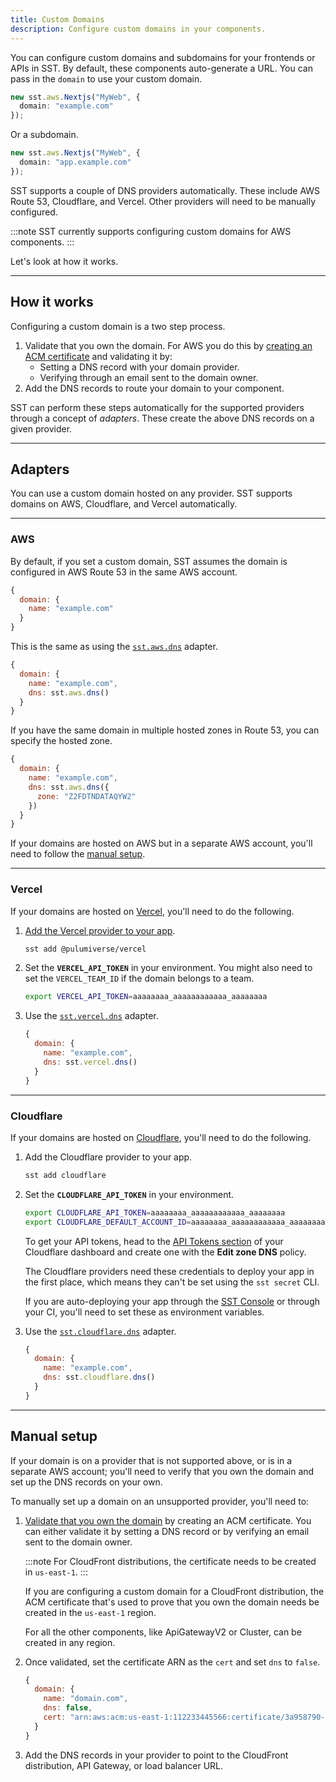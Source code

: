 ```yaml
---
title: Custom Domains
description: Configure custom domains in your components.
---
```


You can configure custom domains and subdomains for your frontends or APIs in SST. By default, these components auto-generate a URL. You can pass in the `domain` to use your custom domain.

```ts title="sst.config.ts" {2}
new sst.aws.Nextjs("MyWeb", {
  domain: "example.com"
});
```

Or a subdomain.

```ts title="sst.config.ts" {2}
new sst.aws.Nextjs("MyWeb", {
  domain: "app.example.com"
});
```

SST supports a couple of DNS providers automatically. These include AWS Route 53, Cloudflare, and Vercel. Other providers will need to be manually configured.

:::note
SST currently supports configuring custom domains for AWS components.
:::

Let's look at how it works.

---

## How it works

Configuring a custom domain is a two step process.

1. Validate that you own the domain. For AWS you do this by [creating an ACM certificate](https://docs.aws.amazon.com/acm/latest/userguide/domain-ownership-validation.html) and validating it by:
   - Setting a DNS record with your domain provider.
   - Verifying through an email sent to the domain owner.
2. Add the DNS records to route your domain to your component.

SST can perform these steps automatically for the supported providers through a concept of _adapters_. These create the above DNS records on a given provider.

---

## Adapters

You can use a custom domain hosted on any provider. SST supports domains on AWS, Cloudflare, and Vercel automatically.

---

### AWS

By default, if you set a custom domain, SST assumes the domain is configured in AWS Route 53 in the same AWS account.

```js
{
  domain: {
    name: "example.com"
  }
}
```

This is the same as using the [`sst.aws.dns`](/docs/component/aws/dns/) adapter.

```js
{
  domain: {
    name: "example.com",
    dns: sst.aws.dns()
  }
}
```

If you have the same domain in multiple hosted zones in Route 53, you can specify the hosted zone.

```js {5}
{
  domain: {
    name: "example.com",
    dns: sst.aws.dns({
      zone: "Z2FDTNDATAQYW2"
    })
  }
}
```

If your domains are hosted on AWS but in a separate AWS account, you'll need to follow the [manual setup](#manual-setup).

---

### Vercel

If your domains are hosted on [Vercel](https://vercel.com), you'll need to do the following.

1. [Add the Vercel provider to your app](/docs/component/vercel/dns/#configure-provider).

   ```bash
   sst add @pulumiverse/vercel
   ```

2. Set the **`VERCEL_API_TOKEN`** in your environment. You might also need to set the `VERCEL_TEAM_ID` if the domain belongs to a team.

   ```bash
   export VERCEL_API_TOKEN=aaaaaaaa_aaaaaaaaaaaa_aaaaaaaa
   ```

3. Use the [`sst.vercel.dns`](/docs/component/vercel/dns/) adapter.

   ```js
   {
     domain: {
       name: "example.com",
       dns: sst.vercel.dns()
     }
   }
   ```

---

### Cloudflare

If your domains are hosted on [Cloudflare](https://developers.cloudflare.com/dns/), you'll need to do the following.

1. Add the Cloudflare provider to your app.

   ```bash
   sst add cloudflare
   ```

2. Set the **`CLOUDFLARE_API_TOKEN`** in your environment.

   ```bash
   export CLOUDFLARE_API_TOKEN=aaaaaaaa_aaaaaaaaaaaa_aaaaaaaa
   export CLOUDFLARE_DEFAULT_ACCOUNT_ID=aaaaaaaa_aaaaaaaaaaaa_aaaaaaaa
   ```

   To get your API tokens, head to the [API Tokens section](https://dash.cloudflare.com/profile/api-tokens) of your Cloudflare dashboard and create one with the **Edit zone DNS** policy.

   The Cloudflare providers need these credentials to deploy your app in the first place, which means they can't be set using the `sst secret` CLI.

   If you are auto-deploying your app through the [SST Console](console.mdx#autodeploy) or through your CI, you'll need to set these as environment variables.


3. Use the [`sst.cloudflare.dns`](/docs/component/cloudflare/dns/) adapter.

   ```js
   {
     domain: {
       name: "example.com",
       dns: sst.cloudflare.dns()
     }
   }
   ```

---

## Manual setup

If your domain is on a provider that is not supported above, or is in a separate AWS account; you'll need to verify that you own the domain and set up the DNS records on your own.

To manually set up a domain on an unsupported provider, you'll need to:

1. [Validate that you own the domain](https://docs.aws.amazon.com/acm/latest/userguide/domain-ownership-validation.html) by creating an ACM certificate. You can either validate it by setting a DNS record or by verifying an email sent to the domain owner.

   :::note
   For CloudFront distributions, the certificate needs to be created in `us-east-1`.
   :::

   If you are configuring a custom domain for a CloudFront distribution, the ACM certificate that's used to prove that you own the domain needs be created in the `us-east-1` region.

   For all the other components, like ApiGatewayV2 or Cluster, can be created in any region.

2. Once validated, set the certificate ARN as the `cert` and set `dns` to `false`.

   ```js
   {
     domain: {
       name: "domain.com",
       dns: false,
       cert: "arn:aws:acm:us-east-1:112233445566:certificate/3a958790-8878-4cdc-a396-06d95064cf63"
     }
   }
   ```

3. Add the DNS records in your provider to point to the CloudFront distribution, API Gateway, or load balancer URL.
